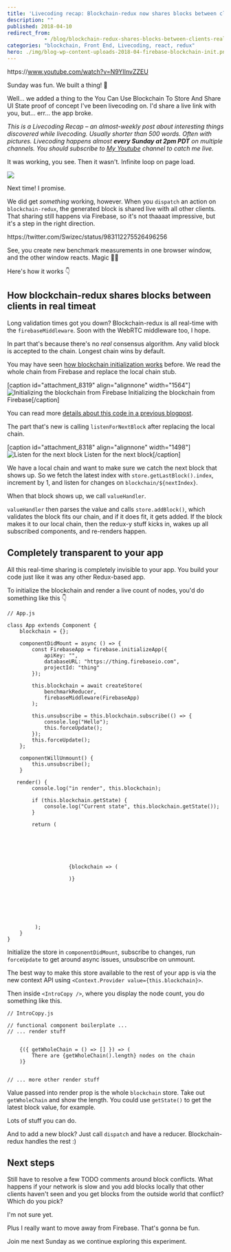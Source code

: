 ```yaml
---
title: 'Livecoding recap: Blockchain-redux now shares blocks between clients in real-time'
description: ""
published: 2018-04-10
redirect_from: 
            - /blog/blockchain-redux-shares-blocks-between-clients-real-time/swizec/8320
categories: "blockchain, Front End, Livecoding, react, redux"
hero: ./img/blog-wp-content-uploads-2018-04-firebase-blockchain-init.png
---
```

https&#x3A;//www.youtube.com/watch?v=N9YIInvZZEU



Sunday was fun. We built a thing! 🎉



Well… we added a thing to the You Can Use Blockchain To Store And Share UI State proof of concept I've been livecoding on. I'd share a live link with you, but… err… the app broke.



_This is a Livecoding Recap – an almost-weekly post about interesting things discovered while livecoding. Usually shorter than 500 words. Often with pictures. Livecoding happens almost **every Sunday at 2pm PDT** on multiple channels. You should subscribe to [My Youtube](https://www.youtube.com/TheSwizec) channel to catch me live._



It was working, you see. Then it wasn't. Infinite loop on page load.



![](./img/media-6lScd4x2D5Oko-giphy.gif)



Next time! I promise.



We did get _something_ working, however. When you `dispatch` an action on `blockchain-redux`, the generated block is shared live with all other clients. That sharing still happens via Firebase, so it's not thaaaat impressive, but it's a step in the right direction.



https&#x3A;//twitter.com/Swizec/status/983112275526496256



See, you create new benchmark measurements in one browser window, and the other window reacts. Magic 🧙‍♂️



Here's how it works 👇



## How blockchain-redux shares blocks between clients in real timeat



Long validation times got you down? Blockchain-redux is all real-time with the `firebaseMiddleware`. Soon with the WebRTC middleware too, I hope.



In part that's because there's no _real_ consensus algorithm. Any valid block is accepted to the chain. Longest chain wins by default.



You may have seen [how blockchain initialization works](https://swizec.com/blog/blockchain-redux-experiment-part-2/swizec/8055) before. We read the whole chain from Firebase and replace the local chain stub.



\[caption id="attachment_8319" align="alignnone" width="1564"]![Initializing the blockchain from Firebase](./img/blog-wp-content-uploads-2018-04-firebase-blockchain-init.png) Initializing the blockchain from Firebase\[/caption]



You can read more [details about this code in a previous blogpost](https://swizec.com/blog/blockchain-redux-experiment-part-2/swizec/8055).



The part that's new is calling `listenForNextBlock` after replacing the local chain.



\[caption id="attachment_8318" align="alignnone" width="1498"]![Listen for the next block](./img/blog-wp-content-uploads-2018-04-wait-for-next-block.png) Listen for the next block\[/caption]



We have a local chain and want to make sure we catch the next block that shows up. So we fetch the latest index with `store.getLastBlock().index`, increment by 1, and listen for changes on `blockchain/${nextIndex}`.



When that block shows up, we call `valueHandler`.



`valueHandler` then parses the value and calls `store.addBlock()`, which validates the block fits our chain, and if it does fit, it gets added. If the block makes it to our local chain, then the redux-y stuff kicks in, wakes up all subscribed components, and re-renders happen.



## Completely transparent to your app



All this real-time sharing is completely invisible to your app. You build your code just like it was any other Redux-based app.



To initialize the blockchain and render a live count of nodes, you'd do something like this 👇



```
// App.js

class App extends Component {
    blockchain = {};

    componentDidMount = async () => {
        const FirebaseApp = firebase.initializeApp({
            apiKey: "",
            databaseURL: "https://thing.firebaseio.com",
            projectId: "thing"
        });

        this.blockchain = await createStore(
            benchmarkReducer,
            firebaseMiddleware(FirebaseApp)
        );

        this.unsubscribe = this.blockchain.subscribe(() => {
            console.log("Hello");
            this.forceUpdate();
        });
        this.forceUpdate();
    };

    componentWillUnmount() {
        this.unsubscribe();
    }

   render() {
        console.log("in render", this.blockchain);

        if (this.blockchain.getState) {
            console.log("Current state", this.blockchain.getState());
        }

        return (
        

            
                

                
                    {blockchain => (
                        
                    )}
                

                

            
        
       
         );
    }
}
```



Initialize the store in `componentDidMount`, subscribe to changes, run `forceUpdate` to get around async issues, unsubscribe on unmount.



The best way to make this store available to the rest of your app is via the new context API using `<Context.Provider value={this.blockchain}>`.



Then inside `<IntroCopy />`, where you display the node count, you do something like this.



```
// IntroCopy.js

// functional component boilerplate ...
// ... render stuff


    {({ getWholeChain = () => [] }) => (
        There are {getWholeChain().length} nodes on the chain
    )}


// ... more other render stuff
```



Value passed into render prop is the whole `blockchain` store. Take out `getWholeChain` and show the length. You could use `getState()` to get the latest block value, for example.



Lots of stuff you can do.



And to add a new block? Just call `dispatch` and have a reducer. Blockchain-redux handles the rest :)



## Next steps



Still have to resolve a few TODO comments around block conflicts. What happens if your network is slow and you add blocks locally that other clients haven't seen and you get blocks from the outside world that conflict? Which do you pick?



I'm not sure yet.



Plus I really want to move away from Firebase. That's gonna be fun.



Join me next Sunday as we continue exploring this experiment.